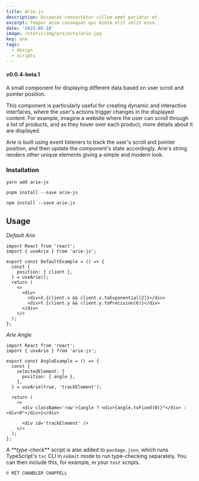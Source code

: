 ```yaml
---
title: Arie.js
description: Occaecat consectetur cillum amet pariatur et.
excerpt: Tempor anim consequat qui minim elit velit esse.
date: '2023-05-18'
image: /static/img/projects/arie.jpg
key: one
tags:
  - design
  - scripts
---
```


#### v0.0.4-beta.1

<Space />

A small component for displaying different data based on user scroll and pointer position.

This component is particularly useful for creating dynamic and interactive interfaces, where the
user's actions trigger changes in the displayed content. For example, imagine a website where the
user can scroll through a list of products, and as they hover over each product, more details about
it are displayed.

Arie is built using event listeners to track the user's scroll and pointer position, and then update
the component's state accordingly. Arie's string renders other unique elements giving a simple and
modern look.

<Space />

### Installation

```yarn
yarn add arie-js
```

```pnpm
pnpm install --save arie-js
```

```npm
npm install --save arie-js
```

<Space />

## Usage

_Default Arie_

```tsx
import React from 'react';
import { useArie } from 'arie-js';

export const DefaultExample = () => {
  const {
    position: { client },
  } = useArie();
  return (
    <>
      <div>
        <div>X.{client.x && client.x.toExponential(2)}</div>
        <div>Y.{client.y && client.y.toPrecision(6)}</div>
      </div>
    </>
  );
};
```

<Space />

_Arie Angle_

```tsx
import React from 'react';
import { useArie } from 'arie-js';

export const AngleExample = () => {
  const {
    selectedElement: {
      position: { angle },
    },
  } = useArie(true, 'trackElement');

  return (
    <>
      <div className='row'>{angle ? <div>{angle.toFixed(0)}°</div> : <div>0°</div>}</div>

      <div id='trackElement' />
    </>
  );
};
```

<Space />
<Space />

A _\*\*type-check_\*\* script is also added to `package.json`, which runs TypeScript's `tsc` CLI in
`noEmit` mode to run type-checking separately. You can then include this, for example, in your
`test` scripts.

<Space />

`© MIT CHANDLER CHAPPELL`

<Space />
